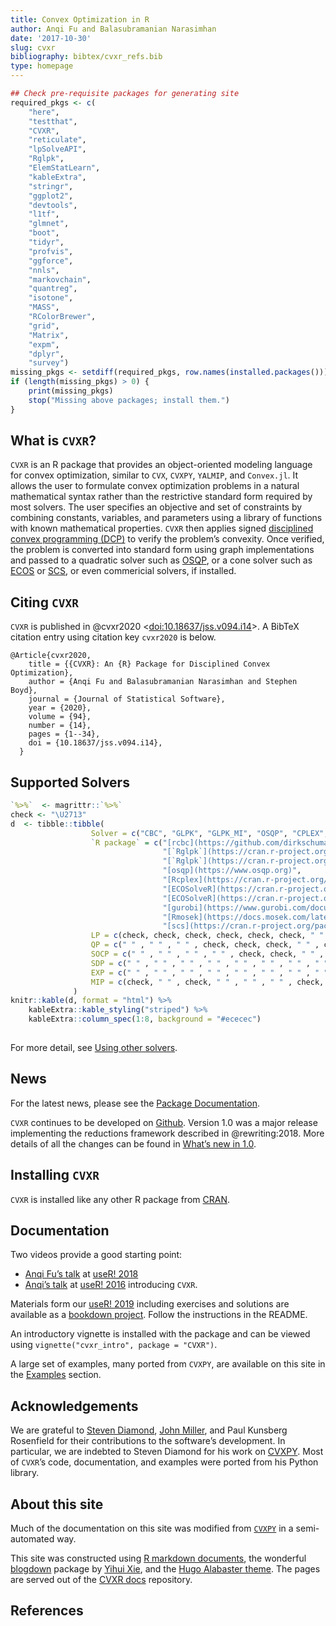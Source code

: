 ```yaml
---
title: Convex Optimization in R
author: Anqi Fu and Balasubramanian Narasimhan
date: '2017-10-30'
slug: cvxr
bibliography: bibtex/cvxr_refs.bib
type: homepage
---
```


```r
## Check pre-requisite packages for generating site
required_pkgs <- c(
    "here",
    "testthat",
    "CVXR",
    "reticulate",
    "lpSolveAPI",
    "Rglpk",
    "ElemStatLearn",
    "kableExtra",
    "stringr",
    "ggplot2",
    "devtools",
    "l1tf",
    "glmnet",
    "boot",
    "tidyr",
    "profvis",
    "ggforce",
    "nnls",
    "markovchain",
    "quantreg",
    "isotone",
    "MASS",
    "RColorBrewer",
    "grid",
    "Matrix",
    "expm",
    "dplyr",
    "survey")
missing_pkgs <- setdiff(required_pkgs, row.names(installed.packages()))
if (length(missing_pkgs) > 0) {
    print(missing_pkgs)
    stop("Missing above packages; install them.")
}
```

## What is `CVXR`?

`CVXR` is an R package that provides an object-oriented modeling
language for convex optimization, similar to `CVX`, `CVXPY`, `YALMIP`,
and `Convex.jl`. It allows the user to formulate convex optimization
problems in a natural mathematical syntax rather than the restrictive
standard form required by most solvers. The user specifies an
objective and set of constraints by combining constants, variables,
and parameters using a library of functions with known mathematical
properties. `CVXR` then applies
signed [disciplined convex programming (DCP)](/post/cvxr_dcp) to
verify the problem’s convexity. Once verified, the problem is
converted into standard form using graph implementations and
passed to a quadratic solver such as [OSQP](https://osqp.org/), or a cone solver such
as [ECOS](https://github.com/embotech/ecos)
or [SCS](https://github.com/cvxgrp/scs), or even commericial solvers,
if installed.

## Citing `CVXR`

`CVXR` is published in @cvxr2020
<[doi:10.18637/jss.v094.i14](https://dx.doi.org/10.18637/jss.v094.i14)>. A
BibTeX citation entry using citation key `cvxr2020` is below.

```
@Article{cvxr2020,
    title = {{CVXR}: An {R} Package for Disciplined Convex Optimization},
    author = {Anqi Fu and Balasubramanian Narasimhan and Stephen Boyd},
    journal = {Journal of Statistical Software},
    year = {2020},
    volume = {94},
    number = {14},
    pages = {1--34},
    doi = {10.18637/jss.v094.i14},
  }
```

## Supported Solvers

```r
`%>%`  <- magrittr::`%>%`
check <- "\U2713"
d  <- tibble::tibble(
                  Solver = c("CBC", "GLPK", "GLPK_MI", "OSQP", "CPLEX", "ECOS", "ECOS_BB", "GUROBI", "MOSEK", "SCS"),
                  `R package` = c("[rcbc](https://github.com/dirkschumacher/rcbc)",
                                  "[`Rglpk`](https://cran.r-project.org/package=Rglpk)",
                                  "[`Rglpk`](https://cran.r-project.org/package=Rglpk)",
                                  "[osqp](https://www.osqp.org)",
                                  "[Rcplex](https://cran.r-project.org/package=Rcplex)",
                                  "[ECOSolveR](https://cran.r-project.org/package=ECOSolveR)",
                                  "[ECOSolveR](https://cran.r-project.org/package=ECOSolveR)",
                                  "[gurobi](https://www.gurobi.com/documentation/10.0/refman/r_ins_the_r_package.html)",
                                  "[Rmosek](https://docs.mosek.com/latest/rmosek/index.html)",
                                  "[scs](https://cran.r-project.org/package=scs)"),
                  LP = c(check, check, check, check, check, check, " " , check, check, check),
                  QP = c(" " , " " , " " , check, check, check, " " , check, check, check),
                  SOCP = c(" " , " " , " " , " " , check, check, " " , check, check, check),
                  SDP = c(" " , " " , " " , " " , " " , " " , " " , " " , check, check),
                  EXP = c(" " , " " , " " , " " , " " , " " , " " , " " , check, check),
                  MIP = c(check, " " , check, " " , " " , " " , check, check, check, check)
              )
knitr::kable(d, format = "html") %>%
    kableExtra::kable_styling("striped") %>%
    kableExtra::column_spec(1:8, background = "#ececec")
                  
```

For more detail, see [Using other solvers](/cvxr_examples/cvxr_using-other-solvers/).

## News

For the latest news, please see the [Package
Documentation](https://www.cvxgrp.org/CVXR). 

`CVXR` continues to be developed on
[Github](https://github.com/cvxgrp/CVXR). Version 1.0 was a major
release implementing the reductions framework described in
@rewriting:2018. More details of all the changes can be found in
[What's new in 1.0](/cvxr_examples/whats_new_1.0/).
  

## Installing `CVXR`

`CVXR` is installed like any other R package from
[CRAN](https://cloud.r-project.org).

## Documentation

Two videos provide a good starting point:

- [Anqi Fu's talk](https://www.youtube.com/watch?v=MyglbtnmQ8A) at
 [useR!  2018](http://user2018.r-project.org)
- [Anqi's
talk](http://channel9.msdn.com/Events/useR-international-R-User-conference/useR2016/CVXR-An-R-Package-for-Modeling-Convex-Optimization-Problems)
at [useR!  2016](http://user2016.r-project.org) introducing `CVXR`. 

Materials form our [useR!
2019](http://user2019.r-project.org/tutorials/) including exercises
and solutions are available as a [bookdown
project](https://github.com/bnaras/cvxr_tutorial). Follow the
instructions in the README.

An introductory vignette is installed with the package and can be
viewed using `vignette("cvxr_intro", package = "CVXR")`.

A large set of examples, many ported from `CVXPY`, are available on
this site in the [Examples](/post/cvxr_examples/) section.

## Acknowledgements

We are grateful to [Steven
Diamond](https://web.stanford.edu/~stevend2/), [John
Miller](https://people.eecs.berkeley.edu/~miller_john/), and Paul
Kunsberg Rosenfield for their contributions to the software’s
development. In particular, we are indebted to Steven Diamond for his
work on [CVXPY](http://www.cvxpy.org/en/latest/). Most of `CVXR`'s
code, documentation, and examples were ported from his Python library.

## About this site

Much of the documentation on this site was modified
from [`CVXPY`](https://cvxpy.org) in a semi-automated way. 

This site was constructed
using [R markdown documents](http://rmarkdown.rstudio.com/), the
wonderful [blogdown](https://cloud.r-package.org/package="blogdown")
package by [Yihui Xie](https://yihui.name/), and
the
[Hugo Alabaster theme](https://themes.gohugo.io/theme/hugo-alabaster-theme/). The
pages are served out of
the [CVXR docs](https://github.com/bnaras/cvxr_docs) repository.

## References
